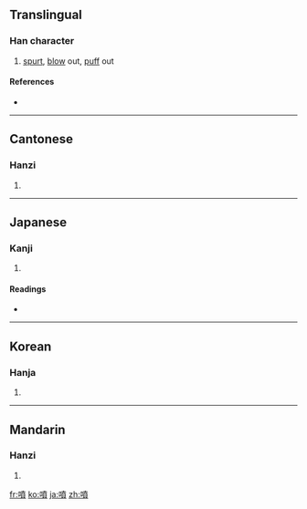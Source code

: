 {{also|喷}}
==Translingual==

===Han character===
{{Han char|rn=30|rad=口|as=12|sn=15|four=6408<sub>6</sub>|canj=口十廿金 (RJTC)}}

# [[spurt]], [[blow]] out, [[puff]] out

====References====
* {{Han ref|kx=0211.060|dkj=04345|dj=0433.240|hdz=10680.090|uh=5674|ud=22132|bh=BC51|bd=48209}}

----

==Cantonese==

===Hanzi===
{{yue-hanzi|jyut=|y=pan3|sim=喷}}

# {{defn|Cantonese|sort=口12}}

----

==Japanese==

===Kanji===
{{ja-kanji|grade=c|rs=口12}}

# {{defn|Japanese|sort=口12}}

====Readings====
* {{ja-readings|on=[[ふん]] (fun)|kun=[[ふく]] (fuku), [[はく]] (haku)}}

----

==Korean==

===Hanja===
{{ko-hanja|hangeul=분|rv=bun|mr=pun}}

# {{defn|Korean|sort=口12}}

----

==Mandarin==

===Hanzi===
{{cmn-hanzi|sim=喷|pin=[[pēn]] ([[pen1]])|wg=p'en<sup>1</sup>}}

# {{defn|Mandarin|sort=口12}}

[[fr:噴]]
[[ko:噴]]
[[ja:噴]]
[[zh:噴]]
